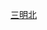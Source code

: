 <noinclude>{{BS-map
| title = 三明北站站线布置图
| map = </noinclude>
\\\\\\\\\\\\tCONTg\tCONTg\\\\\\\~~ ~~ ~~ ~~[[向莆铁路]]往[[南昌西站|南昌西]]
\\\\\\\\\\\tCONTg\tSTRg\tSTRf\\\\\\\~~ ~~ ~~ ~~[[鹰厦铁路]][[厦门站|厦门]]方向
\\\\\\\\\exCONTgq\exSTRfq\tSTR!~exSTR2+r\tSTR!~exSTRc3\tSTR\\\\\\\
\\\\\\\\\exCONTgq\exSTRgq\tSTR!~exSTR2+r!~exSTRc1\etKRZ2+4!~exSTRc3\tSTR!~exSTRc3\\\\\\\~~ ~~ ~~ ~~[[南三龙铁路]]往[[龙岩站|龙岩]]
\\\\\\\\\\\tSTR!~exSTRc1\etKRZ2+4!~exSTRc1\etKRZ2+4!~exSTRc3\exSTRc3\\\\\\
\\\\\\\\\\\tSTR\tSTR!~exSTRc1\etKRZ2+4!~exSTRc1\exSTR2+4!~exSTRc3\exSTRc3\\\\\
\\\\\\\\\\\tSTRe\tSTRe-l\tSTRe-r!~exSTRc1\exSTR2+4!~exSTRc1\exSTR2+4!~exSTRc3\exSTRc3\\\\
\\\\\\\\\\\STR\STR+c2\ABZg3\exSTRc1\exSTR2+4!~exSTRc1\exSTR2+4!~exSTRc3\exSTRc3\\\
\\\\\\\\\\ENDEa\STR\ABZg+1\STR+c4\\exSTRc1\exSTR2+4!~exSTRc1\exSTR2+4!~exSTRc3\exSTRc3\\
\\\\\\\\\\STR\STR+c2\ABZg3\STR\\\exSTRc1\exSTR2+4!~exSTRc1\exSTR2+4!~exSTRc3\exSTRc3\
\\\\\\\\\\STR\ABZg+1\STR+c4\STR\\\\exSTRc1\exSTR+4+c1\exSTR+4\
\\\\\\\\\\STR\STR\STR\STR\\\\\exSTR\exSTR\
\\\\\\\\\\STR\ABZg2\STR+c3\STR\\\\exENDEa\exSTR+c2\exABZg3\
\\\\\\\\\\STR\STR+c1\ABZg+4\STR\\\\exSTR\exABZg+1\exSTR+c4\
\\\\\\\\\\STR+c2\ABZg3\STR\STR\\\\exSTR+c2\exABZg3\exSTR\
\\\\\\\\\\ABZg+1\STR+c4\STR\STR\\\exSTRc2\exABZ3+1g\exSTR+c4\exSTR\
\\\\\\\\\\STR\STR\STR\STR\\STRc2\exSTR3+1!~ENDE3\exSTRc4\exSTR\exSTR\
\\\\\\\\\\STR\STR\STR\STR\STRc2\ABZ1+3f\STRc4\\exSTR\exSTR\
\\\\\\\\\\STR\STR\STR\STR\STR+1\STR2!~STRc4\STRc3\\exSTR\exSTR\
\\\\\\\\\\STR\STR\STR\STR\STR\STRc1\ABZ4+2f\STRc3\exSTR\exSTR\
\\\\\\\\\\STR\STR\ABZg2\STR+c3\STR\\STR+c1\STR+4\exSTR\exSTR\
\\\\\\\\\STRc2\STR3+c2\STR3\STR+c1\ABZg+4\STR!~GRZq\\STR!~HUBrg-R\STR!~HUBlg-L\exSTR\exSTR\
\\\\\\\\STRc2\ABZ1+3f!~STRc2\STR3+1!~STRc4\ENDEa!~STRc2!~exSTRc4\ABZg3\ABZg2\ABZg2!~STRc3\STRc3\STR!~HUB-R\STR!~HUB-L\exSTR\exSTR\
\\\\\\STRc2\STR3+l!~exSTRc2\ABZ1+3r!~STRc2\ABZ3+1g!~STRc4\STRc4\ABZg+1\STR+c4\STR+c1\ABZg+4!~STRc1\ABZ4+2f\ENDEe!~HUBlf-R!~STRc3\ENDEe!~HUBrf-L\exSTR\exSTR\
\\\\STRc2\STR3+l!~STRc2\ABZ1+3r!~STRc2\STR3+1!~STRc24\ABZ1+3f!~STRc4\STRc4\\STR\STR\STR\STR\STR+c1\STR+4\\exSTR\exSTR\
\\STRc2\STR3+l!~STRc2\ABZ1+3r!~STRc2\STR3+1!~STRc4\STR+1+c4\STR+1+c4\ABZg2!~STRc4\STRc3\\STR\STR\STR\STR\STR\STR\\exSTR\exSTR\
STRc2\STR3+l!~STRc2\ABZ1+3r!~STRc2\STR3+1!~STRc24\STR3+1!~STRc4\STRc24\ABZg3\STR\STR+c1\STR+4\STRc2\ABZg3\STR\ABZg2\ABZg2!~STRc3\ENDEe!~STRc3\ENDEe\\exABZg2\exSTR+c3\
STR+1\STR+1+c4\STR+1+c4\STR+1+c4\STRc4\STR+1\STR+c4\STR\STR\STR\STR+1\STR+c4\STR\STR+c1\ABZg+4!~STRc1\STR+4\\\exSTR+c1\exABZg+4\
STR\STR\STR\STR\\STR\STR\STR\STR\STR\STR\STR\STR\STR\STR\ABZg2\STRc3\exENDEa!~exSTRc2\exABZg3\exABZg2\exSTRc3
STR\STR\STR\STR\\STR\STR\STR\STR\STR\STR\STR\STR\STR\STR\STR+c1\STR+4\exABZg+1\exSTR+c4\exSTR+c1\exSTR+4
STR\STR\STR\STR\\STR\STR\STR\STR+BSl\STR+BSr\STR+BSl\STR+BSr\STR\STR\STR+BSl\STR+BSr\STR+BSl\exSTR+BSr\exSTR\exSTR\exSTR+BSl
STR\STR\STR\STR\\STR\STR\STR\STR+BSl\STR+BSr\STR+BSl\STR+BSr\STR\STR\STR+BSl\STR+BSr\STR+BSl\exSTR+BSr\exSTR\exSTR\exSTR+BSl
STR\STR\STR\STR\\STR\STR\STR\STR+BSl\STR+BSr\STR+BSl\STR+BSr\STR\STR\STR+BSl\STR+BSr\STR+BSl\exSTR+BSr\exSTR\exSTR\exSTR+BSl
STR\STR\STR\STR\\STR\STR\STR\STR+BSl\STR+BSr\STR+BSl\STR+BSr\STR\STR\STR+BSl\STR+BSr\STR+BSl\exSTR+BSr\exSTR\exSTR\exSTR+BSl
ENDEe\ENDEe\ENDEe\ENDEe\\STR\STR\STR\STR+BSl\STR+BSr\STR+BSl\STR+BSr\STR\STR\STR+BSl\STR+BSr\STR+BSl\exSTR+BSr\exSTR\exSTR\exSTR+BSl
\\\\\STR2\STR2+c3\STR+c3\STR2\STR+c3\STR\STR\STR\STR\STR\STR+c2\STR3\exSTR2\exSTR+c3\exSTR+c2\exSTR3
\\\\\STRc1\STR2+4!~STRc1\ABZ2+4g!~STRc3\STRc13\ABZ2+4g\STR2+c3\STR+c3\STR\STR\STR\ABZg+1\STRc4\exSTRc1\exABZg+4\exABZg+1\exSTRc4
\\\\\\STRc1\STRl+4!~exSTRc1\ABZq+4\STR2+r!~STRc1\STR+4+c1!~exSTRc3\ABZ2+4g\STR+c3\STR\STR+c2\STR3\\\exSTR+c2\exABZg3\
\\\\\\\\\STRc1\ABZ2+4g\STRc1!~STRc3\ABZg+4\STR\ABZg+1\STRc4\\\exABZg+1\exSTR+c4\
\\\\\\\\\\STRc1\STR+4\STR\STR\STR\\\\exSTR\exSTR\
\\\\\\\\\\\STR\STR\STR\STR\\\\exSTR\exSTR\
\\\\\\\\\\\ABZg2\STR+c3\STR+c2\ABZg3\\\\exSTR\exSTR\
\\\\\\\\\\\STR+c1\ABZg+4\ABZg+1\STR+c4\\\\exSTR\exSTR\
\\\\\\\\\\\STR\STR+c2\ABZg3\STR\\\\exSTR\exSTR\
\\\\\\\\\\\STR\ABZg+1\STR+c4\STR\\\\exSTR\exSTR\
\\\\\\\\\\\STR+c2\ABZg3\STR\ENDEe\\\\exSTR\exSTR\
\\\\\\\\\\\ABZg+1\ABZg2!~STRc4\STR+c3\\\\\exSTR\exSTR\
\\\\\\\\\\STRc2\STR3\STR+c1\ABZg+4\\\\\exSTR\exSTR\
\\\\\\\\\\STR+1\STRc4\STRg\STRf\\\\\exSTR\exSTR\
\\\\\\\\\\tSTRa\\tSTRa-l\tSTRa-r\\\\\extSTRa-l\extSTRa-r\
\\\\\\\\\\tkSTR2\\tSTR\tSTR\\\\\extSTR\extSTR\
\\\\\\\\\\tkSTRc1\tkSTRl+4\tKRZto\tKRZto\tSTRq\tSTRq\tSTRq\tSTRq\xtKRZto\xtKRZto\tCONTfq~~ ~~ ~~ ~~[[万能站|万能]]联络线往[[鹰厦铁路]][[鹰潭站|鹰潭]]方向
\\\\\\\\\\\\tSTR\tSTR\\\\\extCONTf\extCONTf\~~ ~~ ~~ ~~[[南三龙铁路]]往[[延平站|延平]]
\\\\\\\\\\\\tCONTf\tCONTf\\\\\\\~~ ~~ ~~ ~~[[向莆铁路]]往[[莆田站|莆田]]
<noinclude>}}

{{Rdt intro|[[三明北站]]}}

[[Category:福建省鐵路車站RDT|三明北]]

</noinclude>